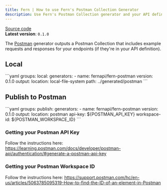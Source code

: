 ```yaml
---
title: Fern | How to use Fern's Postman Collection Generator
description: Use Fern's Postman Collection generator and your API definition to output a Postman Collection to your local filesystem, or publish it to Postman.
---
```


[Source code](https://github.com/fern-api/fern/tree/main/generators/postman)<br />
**Latest version**: `0.1.0`

The [Postman](https://www.postman.com/) generator outputs a Postman Collection that includes example requests and responses for your endpoints (if they're in your API definition).

## Local

<CodeBlock title="generators.yml">
```yaml
groups:
  local:
    generators:
      - name: fernapi/fern-postman
        version: 0.1.0
        output:
          location: local-file-system
          path: ../generated/postman
```
</CodeBlock>

## Publish to Postman 

<CodeBlock title="generators.yml">
```yaml
groups:
  publish:
    generators:
      - name: fernapi/fern-postman
        version: 0.1.0
        output:
          location: postman
          api-key: ${POSTMAN_API_KEY}
    workspace-id: ${POSTMAN_WORKSPACE_ID}
```
</CodeBlock>

### Getting your Postman API Key

Follow the instructions here: https://learning.postman.com/docs/developer/postman-api/authentication/#generate-a-postman-api-key

### Getting your Postman Workspace ID 

Follow the instructions here: https://support.postman.com/hc/en-us/articles/5063785095319-How-to-find-the-ID-of-an-element-in-Postman

